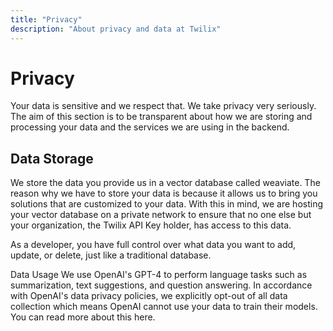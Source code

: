 ```yaml
---
title: "Privacy"
description: "About privacy and data at Twilix"
---
```


# Privacy

Your data is sensitive and we respect that. We take privacy very seriously. The aim of this section is to be transparent about how we are storing and processing your data and the services we are using in the backend. 

## Data Storage
We store the data you provide us in a vector database called weaviate. The reason why we have to store your data is because it allows us to bring you solutions that are customized to your data. With this in mind, we are hosting your vector database on a private network to ensure that no one else but your organization, the Twilix API Key holder, has access to this data. 

As a developer, you have full control over what data you want to add, update, or delete, just like a traditional database. 

Data Usage
We use OpenAI's GPT-4 to perform language tasks such as summarization, text suggestions, and question answering. In accordance with OpenAI's data privacy policies, we explicitly opt-out of all data collection which means OpenAI cannot use your data to train their models. You can read more about this here.